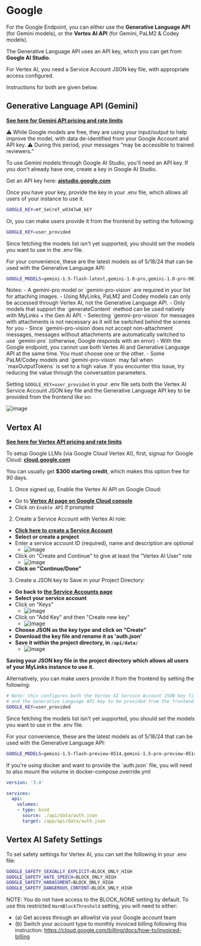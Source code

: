 # Google

For the Google Endpoint, you can either use the **Generative Language API** (for Gemini models), or the **Vertex AI API** (for Gemini, PaLM2 & Codey models).

The Generative Language API uses an API key, which you can get from **Google AI Studio**.

For Vertex AI, you need a Service Account JSON key file, with appropriate access configured.

Instructions for both are given below.

## Generative Language API (Gemini)

**[See here for Gemini API pricing and rate limits](https://ai.google.dev/pricing)**

⚠️ While Google models are free, they are using your input/output to help improve the model, with data de-identified from your Google Account and API key.
⚠️ During this period, your messages “may be accessible to trained reviewers.”

To use Gemini models through Google AI Studio, you'll need an API key. If you don't already have one, create a key in Google AI Studio.

Get an API key here: **[aistudio.google.com](https://aistudio.google.com/app/apikey)**

Once you have your key, provide the key in your .env file, which allows all users of your instance to use it.

```bash filename=".env"
GOOGLE_KEY=mY_SeCreT_w9347w8_kEY
```

Or, you can make users provide it from the frontend by setting the following:
```bash filename=".env"
GOOGLE_KEY=user_provided
```

Since fetching the models list isn't yet supported, you should set the models you want to use in the .env file.

For your convenience, these are the latest models as of 5/18/24 that can be used with the Generative Language API:

```bash filename=".env"
GOOGLE_MODELS=gemini-1.5-flash-latest,gemini-1.0-pro,gemini-1.0-pro-001,gemini-1.0-pro-latest,gemini-1.0-pro-vision-latest,gemini-1.5-pro-latest,gemini-pro,gemini-pro-vision
```

<Callout type="note" title="Notes:">
Notes:
- A gemini-pro model or `gemini-pro-vision` are required in your list for attaching images.
- Using MyLinks, PaLM2 and Codey models can only be accessed through Vertex AI, not the Generative Language API.
    - Only models that support the `generateContent` method can be used natively with MyLinks + the Gen AI API.
- Selecting `gemini-pro-vision` for messages with attachments is not necessary as it will be switched behind the scenes for you
- Since `gemini-pro-vision`does not accept non-attachment messages, messages without attachments are automatically switched to use `gemini-pro` (otherwise, Google responds with an error)
- With the Google endpoint, you cannot use both Vertex AI and Generative Language API at the same time. You must choose one or the other.
- Some PaLM/Codey models and `gemini-pro-vision` may fail when `maxOutputTokens` is set to a high value. If you encounter this issue, try reducing the value through the conversation parameters.
</Callout>

Setting `GOOGLE_KEY=user_provided` in your .env file sets both the Vertex AI Service Account JSON key file and the Generative Language API key to be provided from the frontend like so:

![image](https://github.com/TrinhNgocThanh/mylinks.com.vn/assets/110412045/728cbc04-4180-45a8-848c-ae5de2b02996)

## Vertex AI

**[See here for Vertex API pricing and rate limits](https://cloud.google.com/vertex-ai/generative-ai/pricing)**

To setup Google LLMs (via Google Cloud Vertex AI), first, signup for Google Cloud: **[cloud.google.com](https://cloud.google.com/)**

You can usually get **$300 starting credit**, which makes this option free for 90 days.

1. Once signed up, Enable the Vertex AI API on Google Cloud:
  - Go to **[Vertex AI page on Google Cloud console](https://console.cloud.google.com/vertex-ai)**
  - Click on `Enable API` if prompted
2. Create a Service Account with Vertex AI role:
  - **[Click here to create a Service Account](https://console.cloud.google.com/projectselector/iam-admin/serviceaccounts/create?walkthrough_id=iam--create-service-account#step_index=1)**
  - **Select or create a project**
  - Enter a service account ID (required), name and description are optional
      - ![image](https://github.com/TrinhNgocThanh/mylinks.com.vn/assets/110412045/0c5cd177-029b-44fa-a398-a794aeb09de6)
  - Click on "Create and Continue" to give at least the "Vertex AI User" role
      - ![image](https://github.com/TrinhNgocThanh/mylinks.com.vn/assets/110412045/22d3a080-e71e-446e-8485-bcc5bf558dbb)
  - **Click on "Continue/Done"**
3. Create a JSON key to Save in your Project Directory:
  - **Go back to [the Service Accounts page](https://console.cloud.google.com/projectselector/iam-admin/serviceaccounts)**
  - **Select your service account**
  - Click on "Keys"
       - ![image](https://github.com/TrinhNgocThanh/mylinks.com.vn/assets/110412045/735a7bbe-25a6-4b4c-9bb5-e0d8aa91be3d)
  - Click on "Add Key" and then "Create new key"
       - ![image](https://github.com/TrinhNgocThanh/mylinks.com.vn/assets/110412045/cfbb20d3-94a8-4cd1-ac39-f9cd8c2fceaa)
  - **Choose JSON as the key type and click on "Create"**
  - **Download the key file and rename it as 'auth.json'**
  - **Save it within the project directory, in `/api/data/`**
       - ![image](https://github.com/TrinhNgocThanh/mylinks.com.vn/assets/110412045/f5b8bcb5-1b20-4751-81a1-d3757a4b3f2f)

**Saving your JSON key file in the project directory which allows all users of your MyLinks instance to use it.**

Alternatively, you can make users provide it from the frontend by setting the following:

```bash filename=".env"
# Note: this configures both the Vertex AI Service Account JSON key file
# and the Generative Language API key to be provided from the frontend.
GOOGLE_KEY=user_provided
```

Since fetching the models list isn't yet supported, you should set the models you want to use in the .env file.

For your convenience, these are the latest models as of 5/18/24 that can be used with the Generative Language API:

```bash filename=".env"
GOOGLE_MODELS=gemini-1.5-flash-preview-0514,gemini-1.5-pro-preview-0514,gemini-1.0-pro-vision-001,gemini-1.0-pro-002,gemini-1.0-pro-001,gemini-pro-vision,gemini-1.0-pro
```

<Callout type="note" title="If you are using Docker">
If you're using docker and want to provide the `auth.json` file, you will need to also mount the volume in docker-compose.override.yml

```yaml filename="docker-compose.override.yml"
version: '3.4'

services:
  api:
    volumes:
    - type: bind
      source: ./api/data/auth.json
      target: /app/api/data/auth.json
```
</Callout>

## Vertex AI Safety Settings

To set safety settings for Vertex AI, you can set the following in your .env file:

```bash filename=".env"
GOOGLE_SAFETY_SEXUALLY_EXPLICIT=BLOCK_ONLY_HIGH
GOOGLE_SAFETY_HATE_SPEECH=BLOCK_ONLY_HIGH
GOOGLE_SAFETY_HARASSMENT=BLOCK_ONLY_HIGH
GOOGLE_SAFETY_DANGEROUS_CONTENT=BLOCK_ONLY_HIGH
```

NOTE: You do not have access to the BLOCK_NONE setting by default.
To use this restricted `HarmBlockThreshold` setting, you will need to either:
- (a) Get access through an allowlist via your Google account team
- (b) Switch your account type to monthly invoiced billing following this instruction:
    https://cloud.google.com/billing/docs/how-to/invoiced-billing
